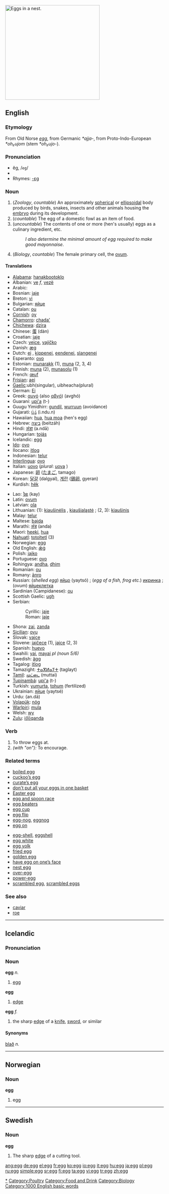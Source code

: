 [[Image:Egg in straw nest.jpg|thumb|300px|right|Eggs in a nest.]]
{{wikipedia}}
==English==

===Etymology===
From Old Norse ''[[egg#Old Norse|egg]]'', from Germanic ''*ajja-'', from Proto-Indo-European ''*oh₂ujom'' (stem ''*oh₂ujo-'').

===Pronunciation===
{{IPA|/ɛg/}}
*ĕg, /<tt>eg</tt>/
*{{audio|en-us-egg.ogg|Audio (US)}}
*Rhymes: [[Rhymes:English:-ɛɡ|-ɛɡ]]

===Noun===
{{en-noun}}

# (''Zoology'', ''countable'') An approximately [[spherical]] or [[ellipsoidal]] body produced by birds, snakes, insects and other animals housing the [[embryo]] during its development.
# (''countable'') The egg of a domestic fowl as an item of food.
# (''uncountable'') The contents of one or more (hen's usually) eggs as a culinary ingredient, etc.
#:''I also determine the minimal amount of egg required to make good mayonnaise''.
# (''Biology'', ''countable'') The female primary cell, the [[ovum]].

====Translations====
{{top}}
*[[Alabama]]: [[hanakbootoklo]]
*Albanian: [[ve]] ''f'', [[vezë]] {{f}}
*Arabic: {{ARchar|[[بيضة]]}}
*Bosnian: [[jaje#Bosnian|jaje]] {{n}}
*Breton: [[vi]] {{m}}
*Bulgarian: [[яйце]]
*Catalan: [[ou]] {{m}}
*[[Cornish]]: [[oy]] {{m}}
*[[Chamorro]]: [[chada']]
*[[Chichewa]]: [[dzira]]
*Chinese: [[蛋]] (dàn)
*Croatian: [[jaje#Croatian|jaje]] {{n}}
*Czech: [[vejce]], [[vajíčko]] {{n}}
*Danish: [[æg]] {{n}}
*Dutch: [[ei]] {{n}}, [[kippenei]], [[eendenei]], [[slangenei]]
*Esperanto: [[ovo]]
*Estonian: [[munarakk]] (1), [[muna]] (2, 3, 4)
*Finnish: [[muna]] (2), [[munasolu]] (1)
*French: [[œuf]] {{m}}
*[[Frisian]]: [[aei]]
*[[Gaelic]]:ubh(singular), uibheacha(plural)
*German: [[Ei]] {{n}}
*Greek: [[αυγό]] (also [[αβγό]]) (avghó)
*Guaraní: [[upi'a]] (t-)
*Guugu Yimidhirr: [[gundil]], [[wurruun]] (avoidance)
*Gujarati: [[ઇંડું]] (i.ndu.n)
*Hawaiian: [[hua]], [[hua moa]] (hen's egg)
*Hebrew: [[ביצה]] {{f}} (beitzáh)
*Hindi: [[अंडा]] (a.ndā)
*Hungarian: [[tojás]]
*Icelandic: [[egg#Icelandic|egg]]  {{n}}
*[[Ido]]: [[ovo]]
*Ilocano: [[itlog]]
*Indonesian: [[telur]]
*[[Interlingua]]: [[ovo]]
*Italian: [[uovo]] {{m}} (''plural'': [[uova]] {{f}})
*Japanese: [[卵]] ([[たまご]], tamago)
*Korean: [[달걀]] (dalgyal), [[계란]] ([[鷄卵]], gyeran)
*Kurdish: [[hêk]] {{f}}
{{mid}}
*Lao: [[ໄຂ]] (kay)
*Latin: [[ovum]] {{n}}
*Latvian: [[ola]]
*Lithuanian: (1): [[kiaušinėlis]] {{m}}, [[kiaušialąstė]] {{f}}; (2, 3): [[kiaušinis]] {{m}}
*Malay: [[telur]]
*Maltese: [[bajda]]
*Marathi: [[अंड]] (anda)
*Maori: [[heeki]], [[hua]]
*[[Nahuatl]]: [[totoltetl]] (3)
*Norwegian: [[egg#Norwegian|egg]] {{n}}
*Old English: [[æg|ǣġ]]
*Polish: [[jajko]]
*Portuguese: [[ovo]] {{m}}
*Rohingya: [[andha]], [[dhim]]
*Romanian: [[ou]] {{n}}
*Romany: [[ānro]]
*Russian: (''shelled egg'') [[яйцо]] (yaytsó) {{n}}; (''egg of a fish, frog etc.'') [[икринка]] {{f}}; (''ovum'') [[яйцеклетка]] {{f}} 
*Sardinian (Campidanese): [[ou]] {{m}}
*Scottish Gaelic: [[ugh]] {{f}}
*Serbian:
*:Cyrillic: [[јаје#Serbian|јаје]] {{n}}
*:Roman: [[jaje#Serbian|jaje]] {{n}}
*Shona: [[zai]], [[zanda]]
*[[Sicilian]]: [[ovu]] {{m}}
*Slovak: [[vajce]] {{n}}
*Slovene: [[jajčece]] {{n}} (1), [[jajce]] {{n}} (2, 3)
*Spanish: [[huevo]] {{m}}
*Swahili: [[yai]], [[mayai]] ''pl (noun 5/6)''
*Swedish: [[ägg]] {{n}}
*Tagalog: [[itlog]]
*Tamazight: [[ⵜⴰⴳⵍⴰⵢⵜ]] (taglayt) {{f}}
*[[Tamil]]: [[முட்டை]] (muttai)
*[[Tupinambá]]: [[upi'a]] (t-)
*Turkish: [[yumurta]], [[tohum]] (fertilized)
*Ukrainian: [[яйце]] (yaytsé) {{n}}
*Urdu: {{URchar|[[انڈا]]}} (an.dā)
*[[Volapük]]: [[nög]]
*[[Warlpiri]]: [[mula]]
*Welsh: [[wy]]
*[[Zulu]]: [[i(li)qanda]]
{{bottom}}

===Verb===
{{en-verb}}

# To throw eggs at.
# ''(with "on"):'' To encourage.

===Related terms===
{{top}}
*[[boiled egg]]
*[[cuckoo's egg|cuckoo’s egg]]
*[[curate's egg|curate’s egg]]
*[[don't put all your eggs in one basket]]
*[[Easter egg]]
*[[egg and spoon race]]
*[[egg beaters]]
*[[egg cup]]
*[[egg flip]]
*[[egg-nog]], [[eggnog]]
*[[egg on]]
{{mid}}
*[[egg-shell]], [[eggshell]]
*[[egg white]]
*[[egg yolk]]
*[[fried egg]]
*[[golden egg]]
*[[have egg on one's face|have egg on one’s face]]
*[[nest egg]]
*[[over-egg]]
*[[power-egg]]
*[[scrambled egg]], [[scrambled eggs]]
{{bottom}}

===See also===
*[[caviar]]
*[[roe]]
[[Category:Eggs|*]][[Category:Poultry]]
[[Category:Food and Drink]]
[[Category:Biology]]

----

==Icelandic==
===Pronunciation===
{{IPA|[ˈɛɡ̊ː]}}

===Noun===
'''egg''' ''n.''

# [[#English|egg]]

'''egg''' {{f}}

# [[edge]]

{{is-decl-noun|egg|egg|eggi|eggs
|eggið|eggið|egginu|eggsins
|egg|egg|eggjum|eggja
|eggin|eggin|eggjunum|eggjanna}}

'''egg''' ''f.''

# the sharp [[edge]] of a [[knife]], [[sword]], or similar

{{is-decl-noun|egg|egg|egg|eggjar
|eggin|eggina|egginni|eggjarinnar
|eggjar|eggjar|eggjum|eggja
|eggjarnar|eggjarnar|eggjunum|eggjanna}}

====Synonyms====
[[blað]] ''n.''

----

==Norwegian==
===Noun===
'''egg'''

# egg

----

==Swedish==
===Noun===
'''egg''' 
{{sv-noun-reg-ar}}
# The sharp [[edge]] of a cutting tool.

[[Category:1000 English basic words]]

[[ang:egg]]
[[de:egg]]
[[el:egg]]
[[fr:egg]]
[[ko:egg]]
[[io:egg]]
[[it:egg]]
[[hu:egg]]
[[ja:egg]]
[[pl:egg]]
[[ru:egg]]
[[simple:egg]]
[[sr:egg]]
[[fi:egg]]
[[ta:egg]]
[[vi:egg]]
[[tr:egg]]
[[zh:egg]]